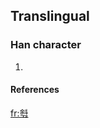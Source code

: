 ==Translingual==
===Han character===
{{Han char|rad=卩|as=11|sn=13|four=|canj=人十尸中 (OJSL)}}
# {{defn|Han|sort=卩11}}
====References====
{{Han ref|kx=0478.211|dj=0366.190|hdz=10319.061|uh=5381|ud=21377}}

[[fr:厁]]